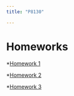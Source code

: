 ```yaml
---
title: "P8130"

---
```



# Homeworks
*[Homework 1](homeworks/p8130/Homework_1.pdf)

*[Homework 2](homeworks/p8130/Homework_2.pdf)

*[Homework 3](homeworks/p8130/Homework_3.pdf)


